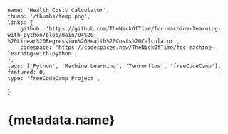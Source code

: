 	name: 'Health Costs Calculator',
	thumb: '/thumbs/temp.png',
	links: {
		github: 'https://github.com/TheNickOfTime/fcc-machine-learning-with-python/blob/main/04%20-%20Linear%20Regression%20Health%20Costs%20Calculator',
		codespace: 'https://codespaces.new/TheNickOfTime/fcc-machine-learning-with-python',
	},
	tags: ['Python', 'Machine Learning', 'Tensorflow', 'freeCodeCamp'],
	featured: 0,
	type: 'freeCodeCamp Project',
};

# {metadata.name}
